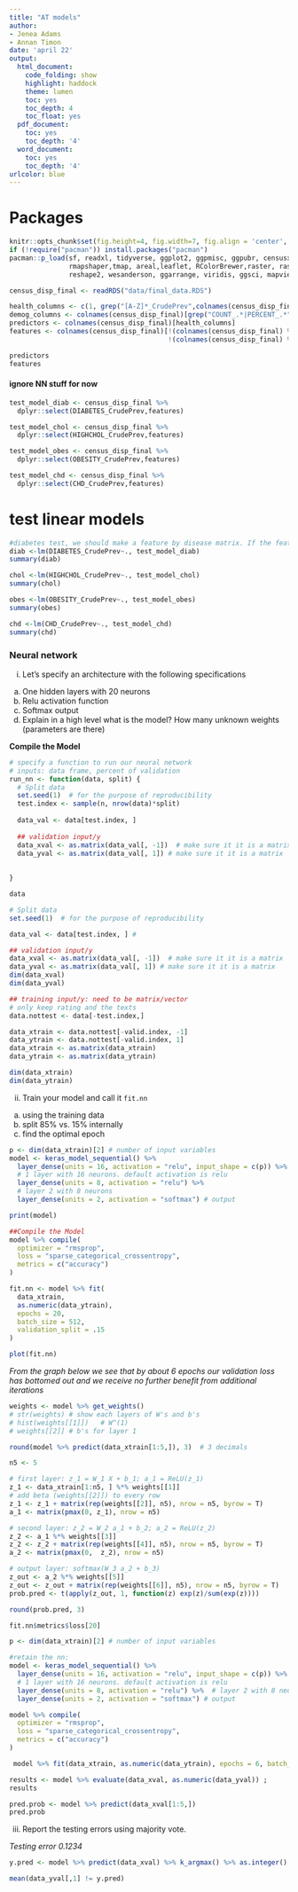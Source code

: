 ```yaml
---
title: "AT models"
author:
- Jenea Adams
- Annan Timon
date: 'april 22'
output:
  html_document:
    code_folding: show
    highlight: haddock
    theme: lumen
    toc: yes
    toc_depth: 4
    toc_float: yes
  pdf_document:
    toc: yes
    toc_depth: '4'
  word_document:
    toc: yes
    toc_depth: '4'
urlcolor: blue  
---
```


# Packages 


```r
knitr::opts_chunk$set(fig.height=4, fig.width=7, fig.align = 'center', warning = F)
if (!require("pacman")) install.packages("pacman")
pacman::p_load(sf, readxl, tidyverse, ggplot2, ggpmisc, ggpubr, censusxy, tigris, ndi, dplyr,
               rmapshaper,tmap, areal,leaflet, RColorBrewer,raster, rasterVis, tidycensus, censusapi,
               reshape2, wesanderson, ggarrange, viridis, ggsci, mapview) 
```

```r
census_disp_final <- readRDS("data/final_data.RDS")
```


```r
health_columns <- c(1, grep("[A-Z]*_CrudePrev",colnames(census_disp_final)))
demog_columns <- colnames(census_disp_final)[grep("COUNT_.*|PERCENT_.*",colnames(census_disp_final))]
predictors <- colnames(census_disp_final)[health_columns]
features <- colnames(census_disp_final)[!(colnames(census_disp_final) %in% predictors) &
                                        !(colnames(census_disp_final) %in% demog_columns)]

predictors
features
```
#### ignore NN stuff for now

```r

test_model_diab <- census_disp_final %>%
  dplyr::select(DIABETES_CrudePrev,features)

test_model_chol <- census_disp_final %>%
  dplyr::select(HIGHCHOL_CrudePrev,features)

test_model_obes <- census_disp_final %>%
  dplyr::select(OBESITY_CrudePrev,features)

test_model_chd <- census_disp_final %>%
  dplyr::select(CHD_CrudePrev,features)


```

# test linear models
```r
#diabetes test, we should make a feature by disease matrix. If the features are significant show the magnitude of the coeifficient
diab <-lm(DIABETES_CrudePrev~., test_model_diab)
summary(diab)

chol <-lm(HIGHCHOL_CrudePrev~., test_model_chol)
summary(chol)

obes <-lm(OBESITY_CrudePrev~., test_model_obes)
summary(obes)

chd <-lm(CHD_CrudePrev~., test_model_chd)
summary(chd)
```


### Neural network

i. Let's specify an architecture with the following specifications
  a) One hidden layers with 20 neurons
  b) Relu activation function
  c) Softmax output
  d) Explain in a high level what is the model? How many unknown weights (parameters are there)


**Compile the Model**

```r
# specify a function to run our neural network
# inputs: data frame, percent of validation
run_nn <- function(data, split) {
  # Split data
  set.seed(1)  # for the purpose of reproducibility
  test.index <- sample(n, nrow(data)*split)
  
  data_val <- data[test.index, ]
  
  ## validation input/y
  data_xval <- as.matrix(data_val[, -1])  # make sure it it is a matrix
  data_yval <- as.matrix(data_val[, 1]) # make sure it it is a matrix
  
  
}
```

  
```r
data 
```

```r
# Split data
set.seed(1)  # for the purpose of reproducibility

data_val <- data[test.index, ] # 

## validation input/y
data_xval <- as.matrix(data_val[, -1])  # make sure it it is a matrix
data_yval <- as.matrix(data_val[, 1]) # make sure it it is a matrix
dim(data_xval)
dim(data_yval)
```

```r
## training input/y: need to be matrix/vector
# only keep rating and the texts
data.nottest <- data[-test.index,]

data_xtrain <- data.nottest[-valid.index, -1]
data_ytrain <- data.nottest[-valid.index, 1]   
data_xtrain <- as.matrix(data_xtrain)
data_ytrain <- as.matrix(data_ytrain) 

dim(data_xtrain)
dim(data_ytrain)
```

ii. Train your model and call it `fit.nn` 
  a) using the training data
  b) split 85% vs. 15% internally
  c) find the optimal epoch
  
```r
p <- dim(data_xtrain)[2] # number of input variables
model <- keras_model_sequential() %>%
  layer_dense(units = 16, activation = "relu", input_shape = c(p)) %>% 
  # 1 layer with 16 neurons. default activation is relu
  layer_dense(units = 8, activation = "relu") %>%  
  # layer 2 with 8 neurons
  layer_dense(units = 2, activation = "softmax") # output

print(model)
```



```r
##Compile the Model
model %>% compile(
  optimizer = "rmsprop",
  loss = "sparse_categorical_crossentropy",
  metrics = c("accuracy")
)
```


```r
fit.nn <- model %>% fit(
  data_xtrain,
  as.numeric(data_ytrain),
  epochs = 20, 
  batch_size = 512,
  validation_split = .15
)

plot(fit.nn)
```

_From the graph below we see that by about 6 epochs our validation loss has bottomed out and we receive no further benefit from additional iterations_

```r
weights <- model %>% get_weights()
# str(weights) # show each layers of W's and b's
# hist(weights[[1]])   # W^(1)
# weights[[2]] # b's for layer 1
```

```r
round(model %>% predict(data_xtrain[1:5,]), 3)  # 3 decimals
```

```r
n5 <- 5

# first layer: z_1 = W_1 X + b_1; a_1 = ReLU(z_1)
z_1 <- data_xtrain[1:n5, ] %*% weights[[1]] 
# add beta (weights[[2]]) to every row 
z_1 <- z_1 + matrix(rep(weights[[2]], n5), nrow = n5, byrow = T)
a_1 <- matrix(pmax(0, z_1), nrow = n5)

# second layer: z_2 = W_2 a_1 + b_2; a_2 = ReLU(z_2)
z_2 <- a_1 %*% weights[[3]]
z_2 <- z_2 + matrix(rep(weights[[4]], n5), nrow = n5, byrow = T)
a_2 <- matrix(pmax(0,  z_2), nrow = n5)

# output layer: softmax(W_3 a_2 + b_3)
z_out <- a_2 %*% weights[[5]] 
z_out <- z_out + matrix(rep(weights[[6]], n5), nrow = n5, byrow = T)
prob.pred <- t(apply(z_out, 1, function(z) exp(z)/sum(exp(z))))

round(prob.pred, 3)
```

```r
fit.nn$metrics$loss[20]
```


```r
p <- dim(data_xtrain)[2] # number of input variables

#retain the nn:
model <- keras_model_sequential() %>%
  layer_dense(units = 16, activation = "relu", input_shape = c(p)) %>% 
  # 1 layer with 16 neurons. default activation is relu
  layer_dense(units = 8, activation = "relu") %>%  # layer 2 with 8 neurons
  layer_dense(units = 2, activation = "softmax") # output

model %>% compile(
  optimizer = "rmsprop",
  loss = "sparse_categorical_crossentropy",
  metrics = c("accuracy")
)

 model %>% fit(data_xtrain, as.numeric(data_ytrain), epochs = 6, batch_size = 512)
```

```r
results <- model %>% evaluate(data_xval, as.numeric(data_yval)) ; 
results
```


```r
pred.prob <- model %>% predict(data_xval[1:5,])
pred.prob
```

  
iii. Report the testing errors using majority vote. 

_Testing error 0.1234_

```r
y.pred <- model %>% predict(data_xval) %>% k_argmax() %>% as.integer()

mean(data_yval[,1] != y.pred)
```
